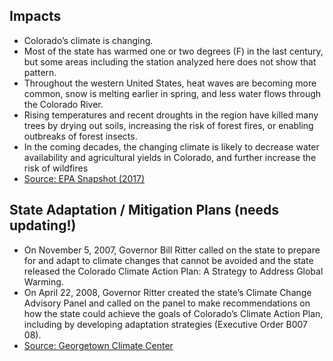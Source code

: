 ## Impacts

- Colorado’s climate is changing. 
- Most of the state has warmed one or two degrees (F) in the last century, but some areas including the station analyzed here does not show that pattern. 
- Throughout the western United States, heat waves are becoming more common, snow is melting earlier in spring, and less water flows through the Colorado River. 
- Rising temperatures and recent droughts in the region have killed many trees by drying out soils, increasing the risk of forest fires, or enabling outbreaks of forest insects. 
- In the coming decades, the changing climate is likely to decrease water availability and agricultural yields in Colorado, and further increase the risk of wildfires
- [Source: EPA Snapshot (2017)](https://19january2017snapshot.epa.gov/sites/production/files/2016-09/documents/climate-change-co.pdf)

## State Adaptation / Mitigation Plans (needs updating!)

- On November 5, 2007, Governor Bill Ritter called on the state to prepare for and adapt to climate changes that cannot be avoided and the state released the Colorado Climate Action Plan: A Strategy to Address Global Warming.
- On April 22, 2008, Governor Ritter created the state's Climate Change Advisory Panel and called on the panel to make recommendations on how the state could achieve the goals of Colorado's Climate Action Plan, including by developing adaptation strategies (Executive Order B007 08).
- [Source: Georgetown Climate Center](https://www.georgetownclimate.org/adaptation/state-information/colorado/overview.html)